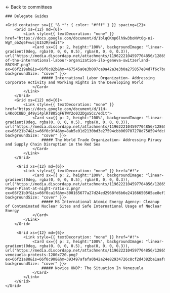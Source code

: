 
<HeaderImage darken src="/banners/mains.png" title="Main committee" />

<Container>
    <Link href="/committees">← Back to committees </Link>

    ### Delegate Guides

    <Grid container sx={{ "& *": { color: "#fff" } }} spacing={2}>
        <Grid xs={12} md={6}>
            <Link style={{ textDecoration: "none" }} href="https://docs.google.com/document/d/1blqOKmp6lh9w3boNVt0g-ni-WgY_obZq6FvwcjG152M/edit">
                <Card sx={{ p: 2, height:"100%", backgroundImage: "linear-gradient(0deg, rgba(0, 0, 0, 0.5), rgba(0, 0, 0, 0.3)), url('https://media.discordapp.net/attachments/1196222104597704856/1286503411776356402/headquarters-of-the-international-labour-organization-ilo-geneva-switzerland-B5C9HT.png?ex=66f219ab&is=66f0c82b&hm=467545a0e3b007ca0a42a3e3b0a275057e84d7f6c7ba310766f7de27ab3b4498')", backgroundSize: "cover" }}>
                    ##### International Labor Organization- Addressing Corporate Activity and Working Rights in the Developing World
                </Card>
            </Link>
        </Grid>
        <Grid xs={12} md={6}>
            <Link style={{ textDecoration: "none" }} href="https://docs.google.com/document/d/11H-L4KoOCUBD_d49yi4plRT805qF6TWY2o032DgoSCc/edit">
                <Card sx={{ p: 2, height:"100%", backgroundImage: "linear-gradient(0deg, rgba(0, 0, 0, 0.5), rgba(0, 0, 0, 0.3)), url('https://media.discordapp.net/attachments/1196222104597704856/1286505330112593961/image.png?ex=66f21b74&is=66f0c9f4&hm=8ab5e01d2130bd3e27594cbb069707278d758594fdc85048570e827ae974e0fb&=&format=webp&quality=lossless&width=691&height=551')", backgroundSize: "cover" }}>
                    ##### The World Trade Organization- Addressing Piracy and Supply Chain Disruption in the Red Sea
                </Card>
            </Link>
        </Grid>

         <Grid xs={12} md={6}>
            <Link style={{ textDecoration: "none" }} href="#!">
                <Card sx={{ p: 2, height:"100%", backgroundImage: "linear-gradient(0deg, rgba(0, 0, 0, 0.5), rgba(0, 0, 0, 0.3)), url('https://media.discordapp.net/attachments/1196222104597704856/1286505510329126934/Nuclear-Power-Plant-at-night-ratio-2.png?ex=66f21b9f&is=66f0ca1f&hm=300165677a27d24ed2968fd6b6e24166650505ae8ef3128b9e059a51b49e65ac&=&format=webp&quality=lossless&width=687&height=391')", backgroundSize: "cover" }}>
                    ##### MS International Atomic Energy Agency: Cleanup of Contaminated Nuclear Sites and Safe International Usage of Nuclear Energy
                </Card>
            </Link>
        </Grid>

         <Grid xs={12} md={6}>
            <Link style={{ textDecoration: "none" }} href="#!">
                <Card sx={{ p: 2, height:"100%", backgroundImage: "linear-gradient(0deg, rgba(0, 0, 0, 0.5), rgba(0, 0, 0, 0.3)), url('https://media.discordapp.net/attachments/1196222104597704856/1286504337358458982/170730183927-venezuela-protests-1280x720.png?ex=66f21a88&is=66f0c908&hm=393497afafa0b42a24e82934726c8cf2d4382ba1aafd0f8e045484293811f8e2&=&format=webp&quality=lossless&width=1037&height=583')", backgroundSize: "cover" }}>
                    ##### Novice UNDP: The Situation In Venezuela
                </Card>
            </Link>
        </Grid>
    </Grid>

</Container>
